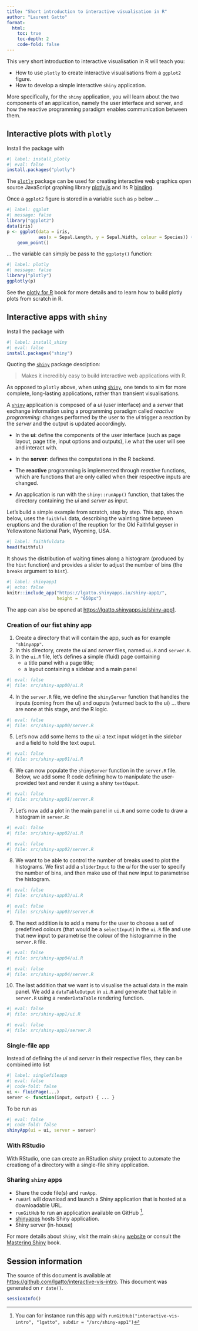 ```yaml
---
title: "Short introduction to interactive visualisation in R"
author: "Laurent Gatto"
format:
  html:
    toc: true
    toc-depth: 2
    code-fold: false
---
```



This very short introduction to interactive visualisation in R will
teach you:

-   How to use `plotly` to create interactive visualisations from a
    `ggplot2` figure.
-   How to develop a simple interactive `shiny` application.

More specifically, for the `shiny` application, you will learn about
the two components of an application, namely the user interface and
server, and how the reactive programming paradigm enables
communication between them.

## Interactive plots with `plotly`

Install the package with

```r
#| label: install_plotly
#| eval: false
install.packages("plotly")
```

The [`plotly`](https://github.com/plotly/plotly.R) package can be used
for creating interactive web graphics open source JavaScript graphing
library [plotly.js](https://github.com/plotly/plotly.js) and its R
[binding](https://plotly.com/r/).

Once a `ggplot2` figure is stored in a variable such as `p` below ...

```r
#| label: ggplot
#| message: false
library("ggplot2")
data(iris)
p <- ggplot(data = iris,
            aes(x = Sepal.Length, y = Sepal.Width, colour = Species)) +
    geom_point()
```

... the variable can simply be pass to the `ggploty()` function:

```r
#| label: plotly
#| message: false
library("plotly")
ggplotly(p)
```

See the [plotly for R](https://plotly-book.cpsievert.me/) book for
more details and to learn how to build plotly plots from scratch in R.

## Interactive apps with `shiny`

Install the package with

```r
#| label: install_shiny
#| eval: false
install.packages("shiny")
```

Quoting the [`shiny`](https://shiny.rstudio.com/) package desciption:

> Makes it incredibly easy to build interactive web applications with
> R.

As opposed to `plotly` above, when using
[`shiny`](https://shiny.rstudio.com/), one tends to aim for more
complete, long-lasting applications, rather than transient
visualisations.

A [`shiny`](https://shiny.rstudio.com/) application is composed of a
*ui* (user interface) and a *server* that exchange information using a
programming paradigm called *reactive programming*: changes performed
by the user to the *ui* trigger a reaction by the *server* and the
output is updated accordingly.

-   In the **ui**: define the components of the user interface (such
    as page layout, page title, input options and outputs), i.e what
    the user will see and interact with.

-   In the **server**: defines the computations in the R backend.

-   The **reactive** programming is implemented through *reactive*
    functions, which are functions that are only called when their
    respective inputs are changed.

-   An application is run with the `shiny::runApp()` function, that
    takes the directory containing the *ui* and *server* as input.

Let's build a simple example from scratch, step by step. This app,
shown below, uses the `faithful` data, describing the wainting time
between eruptions and the duration of the reuption for the Old
Faithful geyser in Yellowstone National Park, Wyoming, USA.

```r
#| label: faithfuldata
head(faithful)
```

It shows the distribution of waiting times along a histogram (produced
by the `hist` function) and provides a slider to adjust the number of
bins (the `breaks` argument to `hist`).

```r
#| label: shinyapp1
#| echo: false
knitr::include_app("https://lgatto.shinyapps.io/shiny-app1/",
                   height = "650px")
```

The app can also be opened at
[https://lgatto.shinyapps.io/shiny-app1](https://lgatto.shinyapps.io/shiny-app1).

### Creation of our fist shiny app

1.  Create a directory that will contain the app, such as for example `"shinyapp"`.
2.  In this directory, create the *ui* and *server* files, named `ui.R` and `server.R`.
3.  In the `ui.R` file, let's defines a simple (fluid) page containing
    -   a title panel with a page title;
    -   a layout containing a sidebar and a main panel

```r
#| eval: false
#| file: src/shiny-app00/ui.R
```

4.  In the `server.R` file, we define the `shinyServer` function that
    handles the inputs (coming from the ui) and ouputs (returned back
    to the ui) ... there are none at this stage, and the R logic.

```r
#| eval: false
#| file: src/shiny-app00/server.R
```

5.  Let's now add some items to the *ui*: a text input widget in the
    sidebar and a field to hold the text ouput.

```r
#| eval: false
#| file: src/shiny-app01/ui.R
```

6.  We can now populate the `shinyServer` function in the `server.R`
    file. Below, we add some R code defining how to manipulate the
    user-provided text and render it using a shiny `textOuput`.

```r
#| eval: false
#| file: src/shiny-app01/server.R
```

7.  Let's now add a plot in the main panel in `ui.R` and some code to draw a histogram in `server.R`:

```r
#| eval: false
#| file: src/shiny-app02/ui.R
```

```r
#| eval: false
#| file: src/shiny-app02/server.R
```

8.  We want to be able to control the number of breaks used to plot
    the histograms. We first add a `sliderInput` to the *ui* for the
    user to specify the number of bins, and then make use of that new
    input to parametrise the histogram.

```r
#| eval: false
#| file: src/shiny-app03/ui.R
```

```r
#| eval: false
#| file: src/shiny-app03/server.R
```

9.  The next addition is to add a menu for the user to choose a set of
    predefined colours (that would be a `selectInput`) in the `ui.R`
    file and use that new input to parametrise the colour of the
    histogramme in the `server.R` file.

```r
#| eval: false
#| file: src/shiny-app04/ui.R
```

```r
#| eval: false
#| file: src/shiny-app04/server.R
```

10. The last addition that we want is to visualise the actual data in
    the main panel. We add a `dataTableOutput` in `ui.R` and generate
    that table in `server.R` using a `renderDataTable` rendering
    function.

```r
#| eval: false
#| file: src/shiny-app1/ui.R
```

```r
#| eval: false
#| file: src/shiny-app1/server.R
```

### Single-file app {.unnumbered}

Instead of defining the *ui* and *server* in their respective files,
they can be combined into list

```r
#| label: singlefileapp
#| eval: false
#| code-fold: false
ui <- fluidPage(...)
server <- function(input, output) { ... }
```

To be run as

```r
#| eval: false
#| code-fold: false
shinyApp(ui = ui, server = server)
```

### With RStudio {.unnumbered}

With RStudio, one can create an RStudion *shiny* project to automate
the creationg of a directory with a single-file shiny application.

### Sharing `shiny` apps {.unnumbered}

-   Share the code file(s) and `runApp`.
-   `runUrl` will download and launch a Shiny application that is hosted at a downloadable URL.
-   `runGitHub` to run an application available on GitHub [^1].
-   [shinyapps](http://wwwshinyapps.io) hosts Shiny application.
-   Shiny server (in-house)

[^1]: You can for instance run this app with
      `runGitHub("interactive-vis-intro", "lgatto", subdir = "/src/shiny-app1")`


For more details about `shiny`, visit the main `shiny`
[website](https://shiny.rstudio.com/) or consult the [Mastering
Shiny](https://mastering-shiny.org/) book.


## Session information

The source of this document is available at
[https://github.com/lgatto/interactive-vis-intro](https://github.com/lgatto/interactive-vis-intro). This document was generated on `r date()`.

```r
sessionInfo()
```
